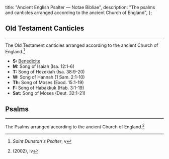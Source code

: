 
  title: "Ancient English Psalter — Notae Bibliae",
  description: "The psalms and canticles arranged according to the ancient Church of England",
};

<Initial text="The Ancient Psalter" />

## Old Testament Canticles

---

The Old Testament canticles arranged according to the ancient Church of England.[^1]

- **S:** [Benedicite](/liturgy/music/chants/benedicite)
- **M:** Song of Isaiah (Isa. 12:1-6)
- **T:** Song of Hezekiah (Isa. 38:9-20)
- **W:** Song of Hannah (1 Sam. 2:1-10)
- **Th:** Song of Moses (Exod. 15:1-19)
- **F:** Song of Habakkuk (Hab. 3:1-19)
- **Sat:** Song of Moses (Deut. 32:1-21)


## Psalms

---

The Psalms arranged according to the ancient Church of England.[^2]

<PsalmTable />

[^1]: *Saint Dunstan's Psalter*, v
[^2]: *<Definition lang="english" anchor="saint-dunstans-psalter" text="Saint Dunstan's Plainsong Psalter" />* (2002), iv

